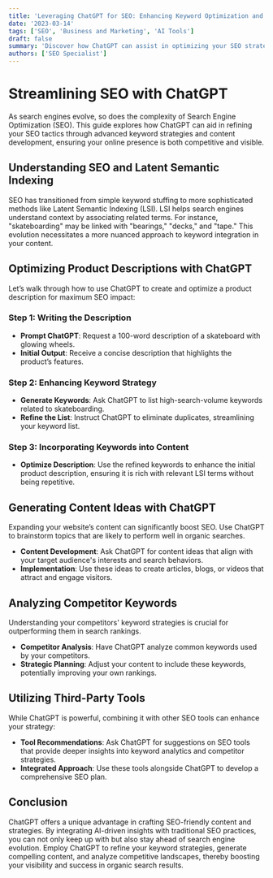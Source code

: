 ```yaml
---
title: 'Leveraging ChatGPT for SEO: Enhancing Keyword Optimization and Content Strategy'
date: '2023-03-14'
tags: ['SEO', 'Business and Marketing', 'AI Tools']
draft: false
summary: 'Discover how ChatGPT can assist in optimizing your SEO strategy through effective keyword usage, content ideas generation, and competitor analysis.'
authors: ['SEO Specialist']
---
```


# Streamlining SEO with ChatGPT

As search engines evolve, so does the complexity of Search Engine Optimization (SEO). This guide explores how ChatGPT can aid in refining your SEO tactics through advanced keyword strategies and content development, ensuring your online presence is both competitive and visible.

## Understanding SEO and Latent Semantic Indexing

SEO has transitioned from simple keyword stuffing to more sophisticated methods like Latent Semantic Indexing (LSI). LSI helps search engines understand context by associating related terms. For instance, "skateboarding" may be linked with "bearings," "decks," and "tape." This evolution necessitates a more nuanced approach to keyword integration in your content.

## Optimizing Product Descriptions with ChatGPT

Let’s walk through how to use ChatGPT to create and optimize a product description for maximum SEO impact:

### Step 1: Writing the Description

- **Prompt ChatGPT**: Request a 100-word description of a skateboard with glowing wheels.
- **Initial Output**: Receive a concise description that highlights the product’s features.

### Step 2: Enhancing Keyword Strategy

- **Generate Keywords**: Ask ChatGPT to list high-search-volume keywords related to skateboarding.
- **Refine the List**: Instruct ChatGPT to eliminate duplicates, streamlining your keyword list.

### Step 3: Incorporating Keywords into Content

- **Optimize Description**: Use the refined keywords to enhance the initial product description, ensuring it is rich with relevant LSI terms without being repetitive.

## Generating Content Ideas with ChatGPT

Expanding your website’s content can significantly boost SEO. Use ChatGPT to brainstorm topics that are likely to perform well in organic searches.

- **Content Development**: Ask ChatGPT for content ideas that align with your target audience's interests and search behaviors.
- **Implementation**: Use these ideas to create articles, blogs, or videos that attract and engage visitors.

## Analyzing Competitor Keywords

Understanding your competitors' keyword strategies is crucial for outperforming them in search rankings.

- **Competitor Analysis**: Have ChatGPT analyze common keywords used by your competitors.
- **Strategic Planning**: Adjust your content to include these keywords, potentially improving your own rankings.

## Utilizing Third-Party Tools

While ChatGPT is powerful, combining it with other SEO tools can enhance your strategy:

- **Tool Recommendations**: Ask ChatGPT for suggestions on SEO tools that provide deeper insights into keyword analytics and competitor strategies.
- **Integrated Approach**: Use these tools alongside ChatGPT to develop a comprehensive SEO plan.

## Conclusion

ChatGPT offers a unique advantage in crafting SEO-friendly content and strategies. By integrating AI-driven insights with traditional SEO practices, you can not only keep up with but also stay ahead of search engine evolution. Employ ChatGPT to refine your keyword strategies, generate compelling content, and analyze competitive landscapes, thereby boosting your visibility and success in organic search results.

